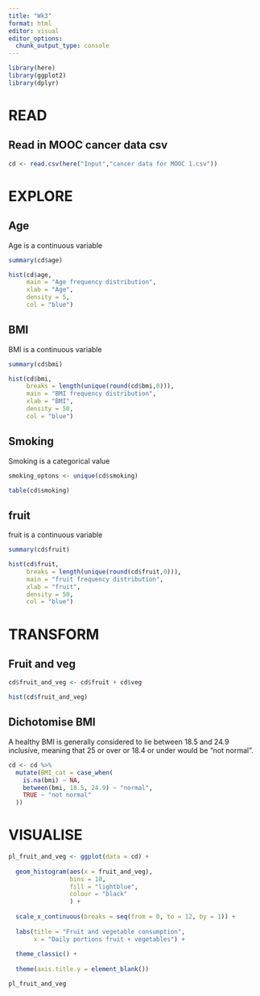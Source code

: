 ```yaml
---
title: "Wk3"
format: html
editor: visual
editor_options: 
  chunk_output_type: console
---
```


```r
library(here)
library(ggplot2)
library(dplyr)
```
# READ
## Read in MOOC cancer data csv
```r
cd <- read.csv(here("Input","cancer data for MOOC 1.csv"))
```


# EXPLORE
## Age
Age is a continuous variable
```r
summary(cd$age)

hist(cd$age, 
     main = "Age frequency distribution", 
     xlab = "Age",
     density = 5, 
     col = "blue")
```


## BMI
BMI is a continuous variable
```r
summary(cd$bmi)

hist(cd$bmi, 
     breaks = length(unique(round(cd$bmi,0))),
     main = "BMI frequency distribution", 
     xlab = "BMI",
     density = 50, 
     col = "blue")
```


## Smoking
Smoking is a categorical value
```r
smoking_optons <- unique(cd$smoking)

table(cd$smoking)
```


## fruit
fruit is a continuous variable
```r
summary(cd$fruit)

hist(cd$fruit, 
     breaks = length(unique(round(cd$fruit,0))),
     main = "fruit frequency distribution", 
     xlab = "fruit",
     density = 50, 
     col = "blue")
```

# TRANSFORM
## Fruit and veg
```r
cd$fruit_and_veg <- cd$fruit + cd$veg

hist(cd$fruit_and_veg)
```



## Dichotomise BMI
A healthy BMI is generally considered to lie between 18.5 and 24.9 inclusive, meaning that 25 or over or 18.4 or under would be "not normal".
```r
cd <- cd %>% 
  mutate(BMI_cat = case_when(
    is.na(bmi) ~ NA,
    between(bmi, 18.5, 24.9) ~ "normal",
    TRUE ~ "not normal"
  ))

```


# VISUALISE
```r
pl_fruit_and_veg <- ggplot(data = cd) +
  
  geom_histogram(aes(x = fruit_and_veg), 
                 bins = 10, 
                 fill = "lightblue", 
                 colour = "black"
                 ) +
  
  scale_x_continuous(breaks = seq(from = 0, to = 12, by = 1)) +
  
  labs(title = "Fruit and vegetable consumption", 
       x = "Daily portions fruit + vegetables") +
  
  theme_classic() +
  
  theme(axis.title.y = element_blank())

pl_fruit_and_veg
```